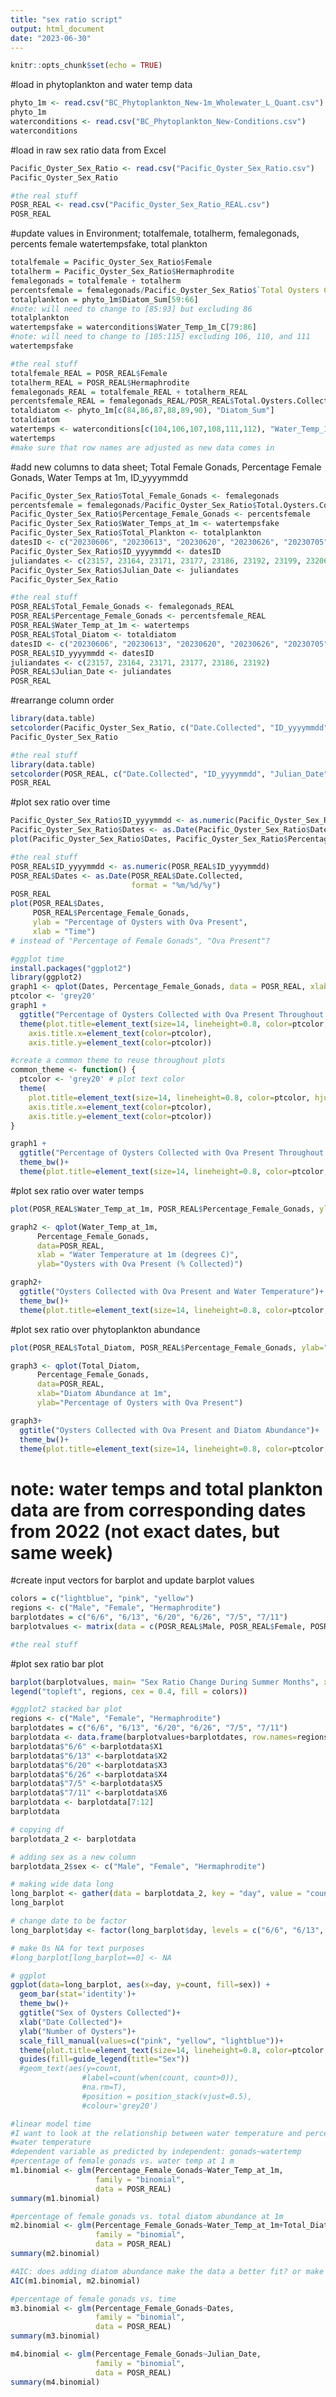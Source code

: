 ```yaml
---
title: "sex ratio script"
output: html_document
date: "2023-06-30"
---
```


```r
knitr::opts_chunk$set(echo = TRUE)
```

#load in phytoplankton and water temp data
```r
phyto_1m <- read.csv("BC_Phytoplankton_New-1m_Wholewater_L_Quant.csv")
phyto_1m
waterconditions <- read.csv("BC_Phytoplankton_New-Conditions.csv")
waterconditions
```

#load in raw sex ratio data from Excel
```r
Pacific_Oyster_Sex_Ratio <- read.csv("Pacific_Oyster_Sex_Ratio.csv")
Pacific_Oyster_Sex_Ratio

#the real stuff
POSR_REAL <- read.csv("Pacific_Oyster_Sex_Ratio_REAL.csv")
POSR_REAL
```

#update values in Environment; totalfemale, totalherm, femalegonads, percents female watertempsfake, total plankton
```r
totalfemale = Pacific_Oyster_Sex_Ratio$Female
totalherm = Pacific_Oyster_Sex_Ratio$Hermaphrodite
femalegonads = totalfemale + totalherm
percentsfemale = femalegonads/Pacific_Oyster_Sex_Ratio$`Total Oysters Collected`
totalplankton = phyto_1m$Diatom_Sum[59:66]
#note: will need to change to [85:93] but excluding 86
totalplankton
watertempsfake = waterconditions$Water_Temp_1m_C[79:86]
#note: will need to change to [105:115] excluding 106, 110, and 111
watertempsfake

#the real stuff
totalfemale_REAL = POSR_REAL$Female
totalherm_REAL = POSR_REAL$Hermaphrodite
femalegonads_REAL = totalfemale_REAL + totalherm_REAL
percentsfemale_REAL = femalegonads_REAL/POSR_REAL$Total.Oysters.Collected
totaldiatom <- phyto_1m[c(84,86,87,88,89,90), "Diatom_Sum"]
totaldiatom
watertemps <- waterconditions[c(104,106,107,108,111,112), "Water_Temp_1m_C"]
watertemps
#make sure that row names are adjusted as new data comes in
```

#add new columns to data sheet; Total Female Gonads, Percentage Female Gonads, Water Temps at 1m, ID_yyyymmdd
```r
Pacific_Oyster_Sex_Ratio$Total_Female_Gonads <- femalegonads
percentsfemale = femalegonads/Pacific_Oyster_Sex_Ratio$Total.Oysters.Collected
Pacific_Oyster_Sex_Ratio$Percentage_Female_Gonads <- percentsfemale
Pacific_Oyster_Sex_Ratio$Water_Temps_at_1m <- watertempsfake
Pacific_Oyster_Sex_Ratio$Total_Plankton <- totalplankton
datesID <- c("20230606", "20230613", "20230620", "20230626", "20230705", "20230711", "20230718", "20230725")
Pacific_Oyster_Sex_Ratio$ID_yyyymmdd <- datesID
juliandates <- c(23157, 23164, 23171, 23177, 23186, 23192, 23199, 23206)
Pacific_Oyster_Sex_Ratio$Julian_Date <- juliandates
Pacific_Oyster_Sex_Ratio

#the real stuff
POSR_REAL$Total_Female_Gonads <- femalegonads_REAL
POSR_REAL$Percentage_Female_Gonads <- percentsfemale_REAL
POSR_REAL$Water_Temp_at_1m <- watertemps
POSR_REAL$Total_Diatom <- totaldiatom
datesID <- c("20230606", "20230613", "20230620", "20230626", "20230705", "20230711")
POSR_REAL$ID_yyyymmdd <- datesID
juliandates <- c(23157, 23164, 23171, 23177, 23186, 23192)
POSR_REAL$Julian_Date <- juliandates
POSR_REAL
```

#rearrange column order
```r
library(data.table)
setcolorder(Pacific_Oyster_Sex_Ratio, c("Date.Collected", "ID_yyyymmdd", "Julian_Date", "Total.Oysters.Collected", "Male", "Female", "Hermaphrodite", "Total_Female_Gonads", "Percentage_Female_Gonads", "Water_Temps_at_1m", "Total_Plankton"))
Pacific_Oyster_Sex_Ratio

#the real stuff
library(data.table)
setcolorder(POSR_REAL, c("Date.Collected", "ID_yyyymmdd", "Julian_Date", "Total.Oysters.Collected", "Male", "Female", "Hermaphrodite", "Total_Female_Gonads", "Percentage_Female_Gonads", "Water_Temp_at_1m", "Total_Diatom"))
POSR_REAL
```

#plot sex ratio over time
```r
Pacific_Oyster_Sex_Ratio$ID_yyyymmdd <- as.numeric(Pacific_Oyster_Sex_Ratio$ID_yyyymmdd)
Pacific_Oyster_Sex_Ratio$Dates <- as.Date(Pacific_Oyster_Sex_Ratio$Date.Collected, format="%m/%d/%y")
plot(Pacific_Oyster_Sex_Ratio$Dates, Pacific_Oyster_Sex_Ratio$Percentage_Female_Gonads, ylab="Percentage of Female Gonads", xlab= "Time")

#the real stuff
POSR_REAL$ID_yyyymmdd <- as.numeric(POSR_REAL$ID_yyyymmdd)
POSR_REAL$Dates <- as.Date(POSR_REAL$Date.Collected,
                           format = "%m/%d/%y")
POSR_REAL
plot(POSR_REAL$Dates,
     POSR_REAL$Percentage_Female_Gonads,
     ylab = "Percentage of Oysters with Ova Present",
     xlab = "Time")
# instead of "Percentage of Female Gonads", "Ova Present"?

#ggplot time
install.packages("ggplot2")
library(ggplot2)
graph1 <- qplot(Dates, Percentage_Female_Gonads, data = POSR_REAL, xlab = "Date Collected", ylab="Percentage of Oysters with Ova Present")
ptcolor <- 'grey20'
graph1 +
  ggtitle("Percentage of Oysters Collected with Ova Present Throughout Study") +
  theme(plot.title=element_text(size=14, lineheight=0.8, color=ptcolor, hjust=0.5),
    axis.title.x=element_text(color=ptcolor),
    axis.title.y=element_text(color=ptcolor))

#create a common theme to reuse throughout plots
common_theme <- function() {
  ptcolor <- 'grey20' # plot text color
  theme(
    plot.title=element_text(size=14, lineheight=0.8, color=ptcolor, hjust=0.5),
    axis.title.x=element_text(color=ptcolor),
    axis.title.y=element_text(color=ptcolor))
}

graph1 +
  ggtitle("Percentage of Oysters Collected with Ova Present Throughout Study") +
  theme_bw()+
  theme(plot.title=element_text(size=14, lineheight=0.8, color=ptcolor, hjust=0.5))

```

#plot sex ratio over water temps
```r
plot(POSR_REAL$Water_Temp_at_1m, POSR_REAL$Percentage_Female_Gonads, ylab="Percentage of Oysters with Ova Present", xlab="Water Temperature at 1m")

graph2 <- qplot(Water_Temp_at_1m, 
      Percentage_Female_Gonads, 
      data=POSR_REAL, 
      xlab = "Water Temperature at 1m (degrees C)", 
      ylab="Oysters with Ova Present (% Collected)")

graph2+
  ggtitle("Oysters Collected with Ova Present and Water Temperature")+
  theme_bw()+
  theme(plot.title=element_text(size=14, lineheight=0.8, color=ptcolor, hjust=0.5))
```

#plot sex ratio over phytoplankton abundance
```r
plot(POSR_REAL$Total_Diatom, POSR_REAL$Percentage_Female_Gonads, ylab="Percentage of Female Gonads", xlab="Diatom Abundance at 1m")

graph3 <- qplot(Total_Diatom, 
      Percentage_Female_Gonads, 
      data=POSR_REAL, 
      xlab="Diatom Abundance at 1m", 
      ylab="Percentage of Oysters with Ova Present")

graph3+
  ggtitle("Oysters Collected with Ova Present and Diatom Abundance")+
  theme_bw()+
  theme(plot.title=element_text(size=14, lineheight=0.8, color=ptcolor, hjust=0.5))
```
# note: water temps and total plankton data are from corresponding dates from 2022 (not exact dates, but same week)

#create input vectors for barplot and update barplot values
```r
colors = c("lightblue", "pink", "yellow")
regions <- c("Male", "Female", "Hermaphrodite")
barplotdates = c("6/6", "6/13", "6/20", "6/26", "7/5", "7/11")
barplotvalues <- matrix(data = c(POSR_REAL$Male, POSR_REAL$Female, POSR_REAL$Hermaphrodite), nrow = 3, ncol = 6, byrow = TRUE)

#the real stuff
```

#plot sex ratio bar plot
```r
barplot(barplotvalues, main= "Sex Ratio Change During Summer Months", xlab = "Date Collected", ylab="Number of Oysters", col=colors, names.arg=barplotdates)
legend("topleft", regions, cex = 0.4, fill = colors))
```
```r
#ggplot2 stacked bar plot
regions <- c("Male", "Female", "Hermaphrodite")
barplotdates = c("6/6", "6/13", "6/20", "6/26", "7/5", "7/11")
barplotdata <- data.frame(barplotvalues+barplotdates, row.names=regions)
barplotdata$"6/6" <-barplotdata$X1
barplotdata$"6/13" <-barplotdata$X2
barplotdata$"6/20" <-barplotdata$X3
barplotdata$"6/26" <-barplotdata$X4
barplotdata$"7/5" <-barplotdata$X5
barplotdata$"7/11" <-barplotdata$X6
barplotdata <- barplotdata[7:12]
barplotdata

# copying df
barplotdata_2 <- barplotdata

# adding sex as a new column
barplotdata_2$sex <- c("Male", "Female", "Hermaphrodite")

# making wide data long
long_barplot <- gather(data = barplotdata_2, key = "day", value = "count", 1:6) # key = description for columns you have & value = description for what is in the cells of your data frame
long_barplot

# change date to be factor
long_barplot$day <- factor(long_barplot$day, levels = c("6/6", "6/13", "6/20", "6/26", "7/5", "7/11"))

# make 0s NA for text purposes
#long_barplot[long_barplot==0] <- NA

# ggplot
ggplot(data=long_barplot, aes(x=day, y=count, fill=sex)) +
  geom_bar(stat='identity')+
  theme_bw()+
  ggtitle("Sex of Oysters Collected")+ 
  xlab("Date Collected")+
  ylab("Number of Oysters")+
  scale_fill_manual(values=c("pink", "yellow", "lightblue"))+
  theme(plot.title=element_text(size=14, lineheight=0.8, color=ptcolor, hjust=0.5))+
  guides(fill=guide_legend(title="Sex"))
  #geom_text(aes(y=count, 
                #label=count(when(count, count>0)), 
                #na.rm=T), 
                #position = position_stack(vjust=0.5), 
                #colour='grey20')
```


```r
#linear model time
#I want to look at the relationship between water temperature and percentage of female gonads; and diatom abundance and female gonads; time and percentage of female gonads
#water temperature
#dependent variable as predicted by independent: gonads~watertemp
#percentage of female gonads vs. water temp at 1 m
m1.binomial <- glm(Percentage_Female_Gonads~Water_Temp_at_1m, 
                   family = "binomial",
                   data = POSR_REAL)
summary(m1.binomial)

#percentage of female gonads vs. total diatom abundance at 1m
m2.binomial <- glm(Percentage_Female_Gonads~Water_Temp_at_1m+Total_Diatom, 
                   family = "binomial",
                   data = POSR_REAL)
summary(m2.binomial)

#AIC: does adding diatom abundance make the data a better fit? or make the model too complicated?
AIC(m1.binomial, m2.binomial)

#percentage of female gonads vs. time
m3.binomial <- glm(Percentage_Female_Gonads~Dates,
                   family = "binomial",
                   data = POSR_REAL)
summary(m3.binomial)

m4.binomial <- glm(Percentage_Female_Gonads~Julian_Date,
                   family = "binomial",
                   data = POSR_REAL)
summary(m4.binomial)
```

